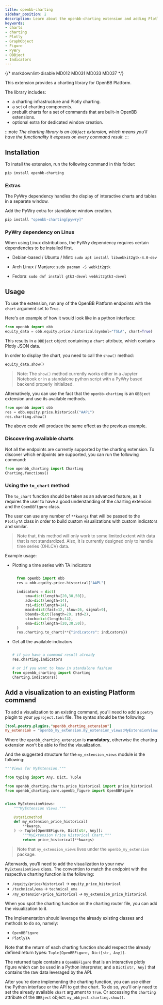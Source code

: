 ```yaml
---
title: openbb-charting
sidebar_position: 2
description: Learn about the openbb-charting extension and adding Plotly charts to the response object.
keywords:
- charts
- charting
- Plotly
- GraphObject
- Figure
- PyWry
- OBBject
- Indicators
---
```


{/* markdownlint-disable MD012 MD031 MD033 MD037 */}


<HeadTitle title="OpenBB Charting | OpenBB Docs" />

This extension provides a charting library for OpenBB Platform.

The library includes:

- a charting infrastructure and Plotly charting.
- a set of charting components.
- prebuilt charts for a set of commands that are built-in OpenBB extensions.
- optional extra for dedicated window creation.

:::note
*The charting library is an `OBBject` extension, which means you'll have the functionality it exposes on every command result.*
:::

## Installation

To install the extension, run the following command in this folder:

```bash
pip install openbb-charting
```

### Extras

The PyWry dependency handles the display of interactive charts and tables in a separate window.

Add the PyWry extra for standalone window creation.

```sh
pip install "openbb-charting[pywry]"
```

### PyWry dependency on Linux

When using Linux distributions, the PyWry dependency requires certain dependencies to be installed first.

- Debian-based / Ubuntu / Mint:
`sudo apt install libwebkit2gtk-4.0-dev`

- Arch Linux / Manjaro:
`sudo pacman -S webkit2gtk`

- Fedora:
`sudo dnf install gtk3-devel webkit2gtk3-devel`

## Usage

To use the extension, run any of the OpenBB Platform endpoints with the `chart` argument set to `True`.

Here's an example of how it would look like in a python interface:

```python
from openbb import obb
equity_data = obb.equity.price.historical(symbol="TSLA", chart=True)
```

This results in a `OBBject` object containing a `chart` attribute, which contains Plotly JSON data.

In order to display the chart, you need to call the `show()` method:

```python
equity_data.show()
```

> Note: The `show()` method currently works either in a Jupyter Notebook or in a standalone python script with a PyWry based backend properly initialized.

Alternatively, you can use the fact that the `openbb-charting` is an `OBBject` extension and use its available methods.

```python
from openbb import obb
res = obb.equity.price.historical("AAPL")
res.charting.show()
```

The above code will produce the same effect as the previous example.

### Discovering available charts

Not all the endpoints are currently supported by the charting extension. To discover which endpoints are supported, you can run the following command:

```python
from openbb_charting import Charting
Charting.functions()
```

### Using the `to_chart` method

The `to_chart` function should be taken as an advanced feature, as it requires the user to have a good understanding of the charting extension and the `OpenBBFigure` class.

The user can use any number of `**kwargs` that will be passed to the `PlotlyTA` class in order to build custom visualizations with custom indicators and similar.

> Note that, this method will only work to some limited extent with data that is not standardized.
> Also, it is currently designed only to handle time series (OHLCV) data.

Example usage:

- Plotting a time series with TA indicators

  ```python

    from openbb import obb
    res = obb.equity.price.historical("AAPL")

    indicators = dict(
        sma=dict(length=[20,30,50]),
        adx=dict(length=14),
        rsi=dict(length=14),
        macd=dict(fast=12, slow=26, signal=9),
        bbands=dict(length=20, std=2),
        stoch=dict(length=14),
        ema=dict(length=[20,30,50]),
    )
    res.charting.to_chart(**{"indicators": indicators})

  ```

- Get all the available indicators

    ```python

    # if you have a command result already
    res.charting.indicators

    # or if you want to know in standalone fashion
    from openbb_charting import Charting
    Charting.indicators()

    ```

## Add a visualization to an existing Platform command

To add a visualization to an existing command, you'll need to add a `poetry` plugin to your `pyproject.toml` file. The syntax should be the following:

```toml
[tool.poetry.plugins."openbb_charting_extension"]
my_extension = "openbb_my_extension.my_extension_views:MyExtensionViews"
```

Where the `openbb_charting_extension` is **mandatory**, otherwise the charting extension won't be able to find the visualization.

And the suggested structure for the `my_extension_views` module is the following:

```python
"""Views for MyExtension."""

from typing import Any, Dict, Tuple

from openbb_charting.charts.price_historical import price_historical
from openbb_charting.core.openbb_figure import OpenBBFigure


class MyExtensionViews:
    """MyExtension Views."""

    @staticmethod
    def my_extension_price_historical(
        **kwargs,
    ) -> Tuple[OpenBBFigure, Dict[str, Any]]:
        """MyExtension Price Historical Chart."""
        return price_historical(**kwargs)
```

> Note that `my_extension_views` lives under the `openbb_my_extension` package.

Afterwards, you'll need to add the visualization to your new `MyExtensionViews` class. The convention to match the endpoint with the respective charting function is the following:

- `/equity/price/historical` -> `equity_price_historical`
- `/technical/ema` -> `technical_ema`
- `/my_extension/price_historical` -> `my_extension_price_historical`

When you spot the charting function on the charting router file, you can add the visualization to it.

The implementation should leverage the already existing classes and methods to do so, namely:

- `OpenBBFigure`
- `PlotlyTA`

Note that the return of each charting function should respect the already defined return types: `Tuple[OpenBBFigure, Dict[str, Any]]`.

The returned tuple contains a `OpenBBFigure` that is an interactive plotly figure which can be used in a Python interpreter, and a `Dict[str, Any]` that contains the raw data leveraged by the API.

After you're done implementing the charting function, you can use either the Python interface or the API to get the chart. To do so, you'll only need to set the already available `chart` argument to `True`.
Or accessing the `charting` attribute of the `OBBject` object: `my_obbject.charting.show()`.
